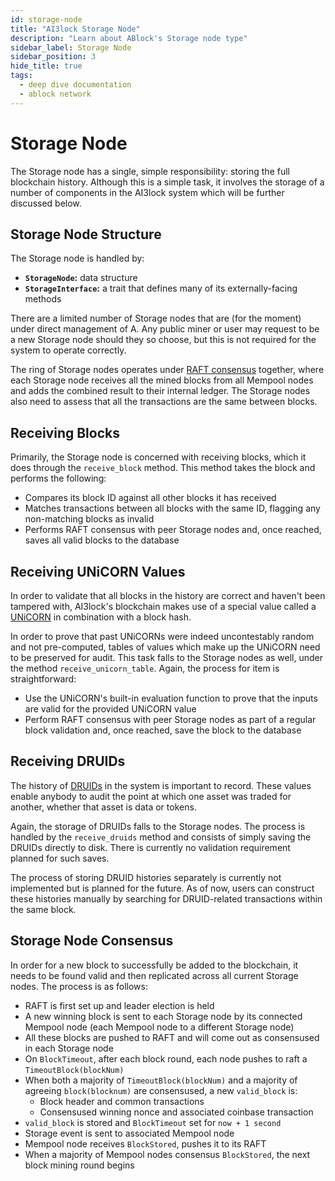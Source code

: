 ```yaml
---
id: storage-node
title: "AI3lock Storage Node"
description: "Learn about ABlock's Storage node type"
sidebar_label: Storage Node
sidebar_position: 3
hide_title: true
tags:
  - deep dive documentation
  - ablock network
---
```


# Storage Node
The Storage node has a single, simple responsibility: storing the full blockchain history. Although this is a simple task, it involves the storage of a number of components in the AI3lock system which will be further discussed below.

## Storage Node Structure
The Storage node is handled by: 
- **`StorageNode`:** data structure
- **`StorageInterface`:** a trait that defines many of its externally-facing methods

There are a limited number of Storage nodes that are (for the moment) under direct management of A. Any public miner or user may request to be a new Storage node should they so choose, but this is not required for the system to operate correctly.

The ring of Storage nodes operates under [RAFT consensus](https://raft.github.io/) together, where each Storage node receives all the mined blocks from all Mempool nodes and adds the combined result to their internal ledger. The Storage nodes also need to assess that all the transactions are the same between blocks.

## Receiving Blocks
Primarily, the Storage node is concerned with receiving blocks, which it does through the `receive_block` method. This method takes the block and performs the following:

- Compares its block ID against all other blocks it has received
- Matches transactions between all blocks with the same ID, flagging any non-matching blocks as invalid
- Performs RAFT consensus with peer Storage nodes and, once reached, saves all valid blocks to the database

## Receiving UNiCORN Values
In order to validate that all blocks in the history are correct and haven't been tampered with, AI3lock's blockchain makes use of a special value called a [UNiCORN](unicorns) in combination with a block hash.

In order to prove that past UNiCORNs were indeed uncontestably random and not pre-computed, tables of values which make up the UNiCORN need to be preserved for audit. This task falls to the Storage nodes as well, under the method `receive_unicorn_table`. Again, the process for item is straightforward:

- Use the UNiCORN's built-in evaluation function to prove that the inputs are valid for the provided UNiCORN value
- Perform RAFT consensus with peer Storage nodes as part of a regular block validation and, once reached, save the block to the database

## Receiving DRUIDs
The history of [DRUIDs](https://medium.com/the-zendesk/druids-how-to-easily-trade-on-blockchains-without-smart-contracts-ac1af79a34df) in the system is important to record. These values enable anybody to audit the point at which one asset was traded for another, whether that asset is data or tokens. 

Again, the storage of DRUIDs falls to the Storage nodes. The process is handled by the `receive_druids` method and consists of simply saving the DRUIDs directly to disk. There is currently no validation requirement planned for such saves.

The process of storing DRUID histories separately is currently not implemented but is planned for the future. As of now, users can construct these histories manually by searching for DRUID-related transactions within the same block.

## Storage Node Consensus
In order for a new block to successfully be added to the blockchain, it needs to be found valid and then replicated across all current Storage nodes. The process is as follows:

- RAFT is first set up and leader election is held
- A new winning block is sent to each Storage node by its connected Mempool node (each Mempool node to a different Storage node)
- All these blocks are pushed to RAFT and will come out as consensused in each Storage node
- On `BlockTimeout`, after each block round, each node pushes to raft a `TimeoutBlock(blockNum)`
- When both a majority of `TimeoutBlock(blockNum)` and a majority of agreeing `block(blocknum)` are consensused, a new `valid_block` is:
   - Block header and common transactions
   - Consensused winning nonce and associated coinbase transaction
- `valid_block` is stored and `BlockTimeout` set for `now + 1 second`
- Storage event is sent to associated Mempool node
- Mempool node receives `BlockStored`, pushes it to its RAFT
- When a majority of Mempool nodes consensus `BlockStored`, the next block mining round begins
